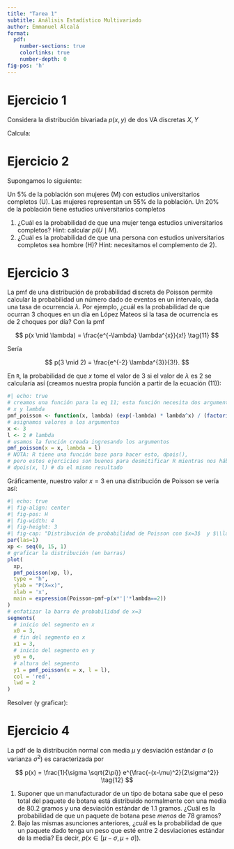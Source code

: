 ```yaml
---
title: "Tarea 1"
subtitle: Análisis Estadístico Multivariado
author: Emmanuel Alcalá
format:
  pdf:
    number-sections: true
    colorlinks: true
    number-depth: 0
fig-pos: 'h'
---
```


# Ejercicio 1

Considera la distribución bivariada $p(x,y)$ de dos VA discretas $X, Y$

\begin{figure}
  \centering
  \includegraphics[width=0.5\textwidth]{2022-08-23-13-19-28.png}
  \label{fig:figConjunta}
  \caption{Distribución conjunta $p(y,x)$}
\end{figure}

Calcula:

\begin{enumerate}
  \setlength{\itemsep}{0pt}
  \setlength{\parskip}{0pt}
  \setlength{\parsep}{0pt}
  \item Las distribuciones marginales $p(x)$ y $p(y)$
  \item Las distribuciones condicionales $p(x \mid Y = y_1)$ y $p(y \mid X = x_3)$
\end{enumerate}

# Ejercicio 2

Supongamos lo siguiente:

Un 5% de la población son mujeres (M) con estudios universitarios completos (U). Las mujeres representan un 55% de la población. Un 20% de la población tiene estudios universitarios completos

1. ¿Cuál es la probabilidad de que una mujer tenga estudios universitarios completos? Hint: calcular $p(U \mid M)$.
2. ¿Cuál es la probabilidad de que una persona con estudios universitarios completos sea hombre (H)? Hint: necesitamos el complemento de 2). 

# Ejercicio 3

La pmf de una distribución de probabilidad discreta de Poisson permite calcular la probabilidad un número dado de eventos en un intervalo, dada una tasa de ocurrencia $\lambda$. Por ejemplo, ¿cuál es la probabilidad de que ocurran 3 choques en un día en López Mateos si la tasa de ocurrencia es de 2 choques por día? Con la pmf 

$$
  p(x \mid \lambda) = \frac{e^{-\lambda} \lambda^{x}}{x!} \tag{11}
$$

Sería 

$$
  p(3 \mid 2) = \frac{e^{-2} \lambda^{3}}{3!}.
$$

En `R`, la probabilidad de que $x$ tome el valor de 3 si el valor de $\lambda$ es 2 se calcularía así (creamos nuestra propia función a partir de la ecuación (11)): 

```r
#| echo: true
# creamos una función para la eq 11; esta función necesita dos argumentos:
# x y lambda
pmf_poisson <- function(x, lambda) (exp(-lambda) * lambda^x) / (factorial(x))
# asignamos valores a los argumentos
x <- 3
l <- 2 # lambda
# usamos la función creada ingresando los argumentos
pmf_poisson(x = x, lambda = l)
# NOTA: R tiene una función base para hacer esto, dpois(),
# pero estos ejercicios son buenos para desmitificar R mientras nos hábiles
# dpois(x, l) # da el mismo resultado
```

Gráficamente, nuestro valor $x=3$ en una distribución de Poisson se vería así:

```r
#| echo: true
#| fig-align: center
#| fig-pos: H
#| fig-width: 4
#| fig-height: 3
#| fig-cap: "Distribución de probabilidad de Poisson con $x=3$  y $\\lambda=2$"
par(las=1)
xp <- seq(0, 15, 1)
# graficar la distribución (en barras)
plot(
  xp,
  pmf_poisson(xp, l),
  type = "h",
  ylab = "P(X=x)",
  xlab = 'x',
  main = expression(Poisson~pmf~p(x*'|'*lambda==2))
)
# enfatizar la barra de probabilidad de x=3
segments(
  # inicio del segmento en x
  x0 = 3,
  # fin del segmento en x
  x1 = 3,
  # inicio del segmento en y
  y0 = 0,
  # altura del segmento
  y1 = pmf_poisson(x = x, l = l),
  col = 'red',
  lwd = 2
)
```

Resolver (y graficar):

\begin{enumerate}
  \setlength{\itemsep}{0pt}
  \setlength{\parskip}{0pt}
  \setlength{\parsep}{0pt}
  \item $p(x=3 \mid \lambda = 3/4) = ?$
  \item $p(0 \leq x \leq 10 \mid \lambda = 3) = ?$
\end{enumerate}

# Ejercicio 4

La pdf de la distribución normal con media $\mu$ y desviación estándar $\sigma$ (o varianza $\sigma^2$) es caracterizada por

$$
  p(x) = \frac{1}{\sigma \sqrt{2\pi}} e^{\frac{-(x-\mu)^2}{2\sigma^2}} \tag{12}
$$

1. Suponer que un manufacturador de un tipo de botana sabe que el peso total del paquete de botana está distribuido normalmente con una media de 80.2 gramos y una desviación estándar de 1.1 gramos. ¿Cuál es la probabilidad de que un paquete de botana pese *menos* de 78 gramos?
2. Bajo las mismas asunciones anteriores, ¿cuál es la probabilidad de que un paquete dado tenga un peso que esté entre 2 desviaciones estándar de la media? Es decir,  $p(x \in [\mu - \sigma, \mu + \sigma])$.